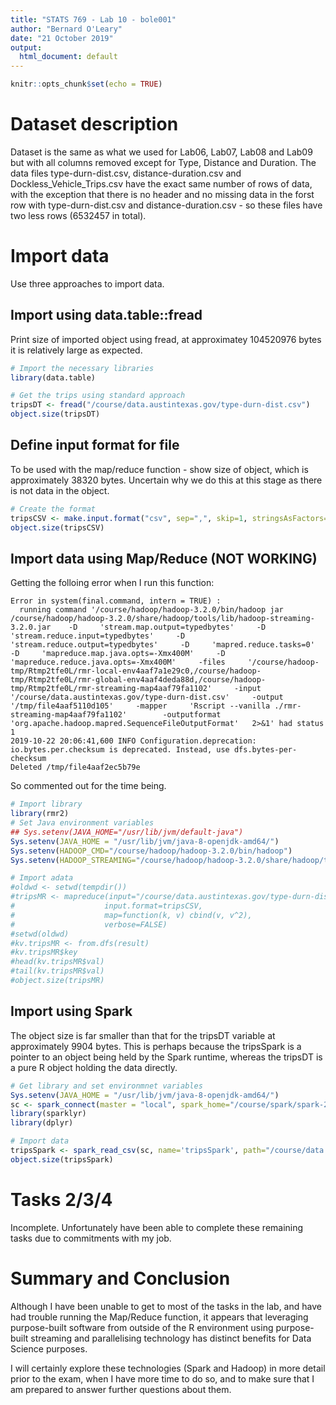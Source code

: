 ---
title: "STATS 769 - Lab 10 - bole001"
author: "Bernard O'Leary"
date: "21 October 2019"
output:
  html_document: default
---

```{r setup, include=FALSE}
knitr::opts_chunk$set(echo = TRUE)
```

# Dataset description

Dataset is the same as what we used for Lab06, Lab07, Lab08 and Lab09 but with all columns removed except for Type, Distance and Duration. The data files type-durn-dist.csv, distance-duration.csv and Dockless_Vehicle_Trips.csv have the exact same number of rows of data, with the exception that there is no header and no missing data in the forst row with type-durn-dist.csv and distance-duration.csv - so these files have two less rows (6532457 in total).

# Import data

Use three approaches to import data.

## Import using data.table::fread

Print size of imported object using fread, at approximatey 104520976 bytes it is relatively large as expected.

```{r}
# Import the necessary libraries
library(data.table)

# Get the trips using standard approach
tripsDT <- fread("/course/data.austintexas.gov/type-durn-dist.csv")
object.size(tripsDT)
```

## Define input format for file

To be used with the map/reduce function - show size of object, which is approximately 38320 bytes. Uncertain why we do this at this stage as there is not data in the object.

```{r}
# Create the format
tripsCSV <- make.input.format("csv", sep=",", skip=1, stringsAsFactors=FALSE, col.names=c("Type","Duration","Distance"))
object.size(tripsCSV)
```

## Import data using Map/Reduce (NOT WORKING)

Getting the folloing error when I run this function:

```
Error in system(final.command, intern = TRUE) :
  running command '/course/hadoop/hadoop-3.2.0/bin/hadoop jar /course/hadoop/hadoop-3.2.0/share/hadoop/tools/lib/hadoop-streaming-3.2.0.jar    -D     'stream.map.output=typedbytes'     -D     'stream.reduce.input=typedbytes'     -D     'stream.reduce.output=typedbytes'     -D     'mapred.reduce.tasks=0'     -D     'mapreduce.map.java.opts=-Xmx400M'     -D     'mapreduce.reduce.java.opts=-Xmx400M'     -files     '/course/hadoop-tmp/Rtmp2tfe0L/rmr-local-env4aaf7a1e29c0,/course/hadoop-tmp/Rtmp2tfe0L/rmr-global-env4aaf4deda88d,/course/hadoop-tmp/Rtmp2tfe0L/rmr-streaming-map4aaf79fa1102'     -input     '/course/data.austintexas.gov/type-durn-dist.csv'     -output     '/tmp/file4aaf5110d105'     -mapper     'Rscript --vanilla ./rmr-streaming-map4aaf79fa1102'        -outputformat     'org.apache.hadoop.mapred.SequenceFileOutputFormat'   2>&1' had status 1
2019-10-22 20:06:41,600 INFO Configuration.deprecation: io.bytes.per.checksum is deprecated. Instead, use dfs.bytes-per-checksum
Deleted /tmp/file4aaf2ec5b79e
```

So commented out for the time being.

```{r}
# Import library
library(rmr2)
# Set Java environment variables
## Sys.setenv(JAVA_HOME="/usr/lib/jvm/default-java")
Sys.setenv(JAVA_HOME = "/usr/lib/jvm/java-8-openjdk-amd64/")
Sys.setenv(HADOOP_CMD="/course/hadoop/hadoop-3.2.0/bin/hadoop")
Sys.setenv(HADOOP_STREAMING="/course/hadoop/hadoop-3.2.0/share/hadoop/tools/lib/hadoop-streaming-3.2.0.jar")

# Import adata
#oldwd <- setwd(tempdir())
#tripsMR <- mapreduce(input="/course/data.austintexas.gov/type-durn-dist.csv",
#                    input.format=tripsCSV,
#                    map=function(k, v) cbind(v, v^2),
#                    verbose=FALSE)
#setwd(oldwd)
#kv.tripsMR <- from.dfs(result)
#kv.tripsMR$key
#head(kv.tripsMR$val)
#tail(kv.tripsMR$val)
#object.size(tripsMR)
```

## Import using Spark

The object size is far smaller than that for the tripsDT variable at approximately 9904 bytes. This is perhaps because the tripsSpark is a pointer to an object being held by the Spark runtime, whereas the tripsDT is a pure R object holding the data directly.

```{r}
# Get library and set environmnet variables
Sys.setenv(JAVA_HOME = "/usr/lib/jvm/java-8-openjdk-amd64/")
sc <- spark_connect(master = "local", spark_home="/course/spark/spark-2.1.0-bin-hadoop2.7")
library(sparklyr)
library(dplyr)

# Import data
tripsSpark <- spark_read_csv(sc, name='tripsSpark', path="/course/data.austintexas.gov/type-durn-dist.csv", header=TRUE, delimiter=",")
object.size(tripsSpark)
```

# Tasks 2/3/4

Incomplete. Unfortunately have been able to complete these remaining tasks due to commitments with my job.

# Summary and Conclusion

Although I have been unable to get to most of the tasks in the lab, and have had trouble running the Map/Reduce function, it appears that leveraging purpose-built software from outside of the R environment using purpose-built streaming and parallelising technology has distinct benefits for Data Science purposes. 

I will certainly explore these technologies (Spark and Hadoop) in more detail prior to the exam, when I have more time to do so, and to make sure that I am prepared to answer further questions about them.

